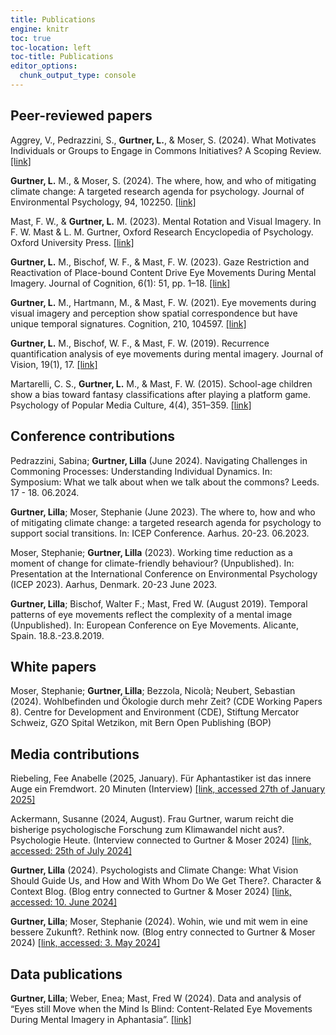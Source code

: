 ```yaml
---
title: Publications
engine: knitr 
toc: true
toc-location: left
toc-title: Publications
editor_options: 
  chunk_output_type: console
---
```


## Peer-reviewed papers

Aggrey, V., Pedrazzini, S., **Gurtner, L.**, & Moser, S. (2024). What Motivates Individuals or Groups to Engage in Commons Initiatives? A Scoping Review. [[link]](https://doi.org/10.23668/PSYCHARCHIVES.15504)


**Gurtner, L.** M., & Moser, S. (2024). The where, how, and who of mitigating climate change: A targeted research agenda for psychology. Journal of Environmental Psychology, 94, 102250. [[link]](https://doi.org/10.1016/j.jenvp.2024.102250)


Mast, F. W., & **Gurtner, L.** M. (2023). Mental Rotation and Visual Imagery. In F. W. Mast & L. M. Gurtner, Oxford Research Encyclopedia of Psychology. Oxford University Press. [[link]](https://doi.org/10.1093/acrefore/9780190236557.013.776)


**Gurtner, L.** M., Bischof, W. F., & Mast, F. W. (2023). Gaze Restriction and Reactivation of Place-bound Content Drive Eye Movements During Mental Imagery. Journal of Cognition, 6(1): 51, pp. 1–18. [[link]](https://doi.org/10.5334/joc.316)


**Gurtner, L.** M., Hartmann, M., & Mast, F. W. (2021). Eye movements during visual imagery and perception show spatial correspondence but have unique temporal signatures. Cognition, 210, 104597. [[link]](https://doi.org/10.1016/j.cognition.2021.104597)


**Gurtner, L.** M., Bischof, W. F., & Mast, F. W. (2019). Recurrence quantification analysis of eye movements during mental imagery. Journal of Vision, 19(1), 17. [[link]](https://doi.org/10.1167/19.1.17)


Martarelli, C. S., **Gurtner, L.** M., & Mast, F. W. (2015). School-age children show a bias toward fantasy classifications after playing a platform game. Psychology of Popular Media Culture, 4(4), 351–359. [[link]](https://doi.org/10.1037/ppm0000051)



##  Conference contributions

Pedrazzini, Sabina; **Gurtner, Lilla** (June 2024). Navigating Challenges in Commoning Processes: Understanding Individual Dynamics. In: Symposium: What we talk about when we talk about the commons? Leeds. 17 - 18. 06.2024.


**Gurtner, Lilla**; Moser, Stephanie (June 2023). The where to, how and who of mitigating climate change: a targeted research agenda for psychology to support social transitions. In: ICEP Conference. Aarhus. 20-23. 06.2023. 


Moser, Stephanie; **Gurtner, Lilla** (2023). Working time reduction as a moment of change for climate-friendly behaviour? (Unpublished). In: Presentation at the International Conference on Environmental Psychology (ICEP 2023). Aarhus, Denmark. 20-23 June 2023. 


**Gurtner, Lilla**; Bischof, Walter F.; Mast, Fred W. (August 2019). Temporal patterns of eye movements reflect the complexity of a mental image (Unpublished). In: European Conference on Eye Movements. Alicante, Spain. 18.8.-23.8.2019.

##  White papers

Moser, Stephanie; **Gurtner, Lilla**; Bezzola, Nicolà; Neubert, Sebastian (2024). Wohlbefinden und Ökologie durch mehr Zeit? (CDE Working Papers 8). Centre for Development and Environment (CDE), Stiftung Mercator Schweiz, GZO Spital Wetzikon, mit Bern Open Publishing (BOP) 



##  Media contributions

Riebeling, Fee Anabelle (2025, January). Für Aphantastiker ist das innere Auge ein Fremdwort. 20 Minuten (Interview) [[link, accessed 27th of January 2025]](https://www.20min.ch/story/tuecken-der-erinnerung-fuer-aphantastiker-ist-das-innere-auge-ein-fremdwort-103265465)

Ackermann, Susanne (2024, August). Frau Gurtner, warum reicht die bisherige psychologische Forschung zum Klimawandel nicht aus?. Psychologie Heute. (Interview connected to Gurtner & Moser 2024) [[link, accessed: 25th of July 2024]](https://www.psychologie-heute.de/gesellschaft/artikel-detailansicht/43550-warum-reicht-die-bisherige-psychologische-forschung-zum-klimawandel-nicht-aus.html)

**Gurtner, Lilla** (2024). Psychologists and Climate Change: What Vision Should Guide Us, and How and With Whom Do We Get There?. Character & Context Blog. (Blog entry connected to Gurtner & Moser 2024) [[link, accessed: 10. June 2024]](https://spsp.org/news/character-and-context-blog/gurtner-environmental-psychology-climate-transformation-research?_zs=L2Qne&_zl=Sgr64)

**Gurtner, Lilla**; Moser, Stephanie (2024). Wohin, wie und mit wem in eine bessere Zukunft?. Rethink now. (Blog entry connected to Gurtner & Moser 2024) [[link, accessed: 3. May 2024]](https://www.one-planet-lab.ch/post/wohin-wie-und-mit-wem-in-eine-bessere-zukunft)




##  Data publications

**Gurtner, Lilla**; Weber, Enea; Mast, Fred W (2024). Data and analysis of "Eyes still Move when the Mind Is Blind: Content-Related Eye Movements During Mental Imagery in Aphantasia". [[link]](https://doi.org/10.48620/77347)
